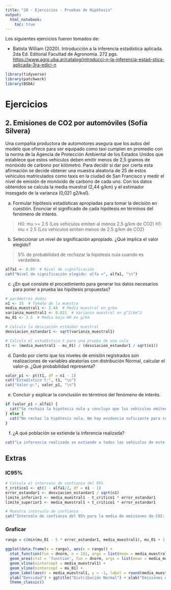 ```yaml
---
title: "20 - Ejercicios - Pruebas de Hipótesis"
output: 
  html_notebook: 
    toc: true
---
```


Los siguientes ejercicios fueron tomados de:

-   Batista William (2020). Introducción a la inferencia estadística aplicada. 2da Ed. Editorial Facultad de Agronomía. 272 pgs. <https://www.agro.uba.ar/catalog/introducci-n-la-inferencia-estad-stica-aplicada-3ra-edici-n>

```r
library(tidyverse)
library(patchwork)
library(BSDA)
```

# Ejercicios

## 2. Emisiones de CO2 por automóviles (Sofía Silvera)

Una compañía productora de automotores asegura que los autos del modelo que ofrece para ser equipado como taxi cumplen en promedio con la norma de la Agencia de Protección Ambiental de los Estados Unidos que establece que estos vehículos deben emitir menos de 2,5 gramos de monóxido de carbono por kilómetro. Para decidir si dar por cierta esta afirmación se decide obtener una muestra aleatoria de 25 de estos vehículos matriculados como taxis en la ciudad de San Francisco y medir el nivel de emisión de monóxido de carbono de cada uno. Con los datos obtenidos se calcula la media muestral (2,44 g/km) y el estimador insesgado de la varianza (0,021 g2/k㎡).

a.  Formular hipótesis estadísticas apropiadas para tomar la decisión en cuestión. Enunciar el significado de cada hipótesis en términos del fenómeno de interés.

> H0: mu >= 2.5 (Los vehículos emiten al menos 2.5 g/km de CO2)
> H1: mu < 2.5 (Los vehículos emiten menos de 2.5 g/km de CO2)

b.  Seleccionar un nivel de significación apropiado. ¿Qué implica el valor elegido?

> 5% de probabilidad de rechazar la hipótesis nula cuando es verdadera.

```r
alfa1 <- 0.05  # Nivel de significación
cat("Nivel de significación elegido: alfa =", alfa1, "\n")
```


c.  ¿En qué consiste el procedimiento para generar los datos necesarios para poner a prueba las hipótesis propuestas?

```r
# parámetros dados
n1 <- 25  # Tamaño de la muestra
media_muestral1 <- 2.44  # Media muestral en g/km
varianza_muestral1 <- 0.021  # Varianza muestral en g^2/km^2
mu_01 <- 2.5  # Media bajo H0 en g/km

# Calcula la desviación estándar muestral
desviacion_estandar1 <- sqrt(varianza_muestral1)

# Calcula el estadístico t para una prueba de una cola
t1 <- (media_muestral1 - mu_01) / (desviacion_estandar1 / sqrt(n1))
```

d.  Dando por cierto que los niveles de emisión registrados son realizaciones de variables aleatorias con distribución Normal, calcular el valor-p. ¿Qué probabilidad representa?

```r
valor_p1 <- pt(t1, df = n1 - 1)
cat("Estadístico t:", t1, "\n")
cat("Valor-p:", valor_p1, "\n")
```


e.  Concluir y explicar la conclusión en términos del fenómeno de interés.

```r
if (valor_p1 < alfa1) {
  cat("Se rechaza la hipótesis nula y concluyo que los vehículos emiten menos de 2.5 g/km de CO2.\n")
} else {
  cat("No rechaz la hipótesis nula. No hay evidencia suficiente para concluir que los vehículos emiten menos de 2.5 g/km de CO2.\n")
}
```


f.  ¿A qué población se extiende la inferencia realizada?


```r

cat("La inferencia realizada se extiende a todos los vehículos de este modelo equipados como taxis en la ciudad de San Francisco.\n")

```

## Extras

### IC95%

```r
# Calcula el intervalo de confianza del 95%
t_critico1 <- qt(1 - alfa1/2, df = n1 - 1)
error_estandar1 <- desviacion_estandar1 / sqrt(n1)
limite_inferior1 <- media_muestral1 - t_critico1 * error_estandar1
limite_superior1 <- media_muestral1 + t_critico1 * error_estandar1

# Muestra intervalo de confianza
cat("Intervalo de confianza del 95% para la media de emisiones de CO2: [", limite_inferior1, ",", limite_superior1, "]\n")
```

### Graficar

```r
rango = c(min(mu_01 - 5 * error_estandar1, media_muestral1), mu_01 + 1 * error_estandar1) # Esto establece el rango de graficado en el eje x

ggplot(data.frame(x = rango), aes(x = rango)) +
  stat_function(fun = dnorm, n = 101, args = list(mean = media_muestral1, sd = error_estandar1)) +
  geom_area(stat = 'function', fun = dnorm, args = list(mean = media_muestral1, sd = error_estandar1), fill = '#ff0018', xlim = c(rango[2], mu_01), alpha = 0.5) +
  geom_vline(xintercept = media_muestral1) +
  geom_vline(xintercept = mu_01) +
  geom_label(aes(x = media_muestral1, y = -1, label = round(media_muestral1,3)))  +
  ylab("Densidad") + ggtitle("Distribución Normal") + xlab("Emisiones de CO2 (g/km)") +
  theme_classic()
```
